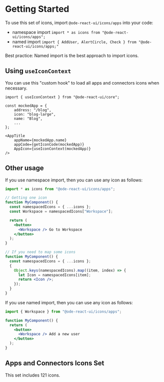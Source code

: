 

<Meta title="Icons/Apps and Connectors" />

# Getting Started

To use this set of icons, import `@ode-react-ui/icons/apps` into your code:

- namespace import `import * as icons from "@ode-react-ui/icons/apps";`
- named import `import { AddUser, AlertCircle, Check } from "@ode-react-ui/icons/apps;"`

Best practice: Named import is the best approach to import icons.

## Using `useIconContext`

You can use this "custom hook" to load all apps and connectors icons when necessary.

```
import { useIconContext } from "@ode-react-ui/core";

const mockedApp = {
    address: "/blog",
    icon: "blog-large",
    name: "Blog",
    ...
};

<AppTitle
    appName={mockedApp.name}
    appCode={getIconCode(mockedApp)}
    AppIcon={useIconContext(mockedApp)}
/>
```

## Other usage

If you use namespace import, then you can use any icon as follows:

```jsx
import * as icons from "@ode-react-ui/icons/apps";

// Getting one icon
function MyComponent() {
  const namespacedIcons = { ...icons };
  const Workspace = namespacedIcons["Workspace"];

  return (
    <button>
      <Workspace /> Go to Workspace
    </button>
  );
}

// If you need to map some icons
function MyComponent() {
  const namespacedIcons = { ...icons };
  {
    Object.keys(namespacedIcons).map((item, index) => {
      let Icon = namespacedIcons[item];
      return <Icon />;
    });
  }
}
```

If you use named import, then you can use any icon as follows:

```jsx
import { Workspace } from "@ode-react-ui/icons/apps";

function MyComponent() {
  return (
    <button>
      <Workspace /> Add a new user
    </button>
  );
}
```

## Apps and Connectors Icons Set

This set includes 121 icons.

<Icons icons={apps} />
